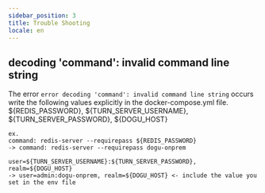 ```yaml
---
sidebar_position: 3
title: Trouble Shooting
locale: en
---
```


## decoding 'command': invalid command line string

  The error `error decoding 'command': invalid command line string` occurs  
  write the following values explicitly in the docker-compose.yml file.  
  ${REDIS_PASSWORD}, ${TURN_SERVER_USERNAME}, ${TURN_SERVER_PASSWORD}, ${DOGU_HOST}

  ```
  ex.
  command: redis-server --requirepass ${REDIS_PASSWORD}
  -> command: redis-server --requirepass dogu-onprem

  user=${TURN_SERVER_USERNAME}:${TURN_SERVER_PASSWORD}, realm=${DOGU_HOST}
  -> user=admin:dogu-onprem, realm=${DOGU_HOST} <- include the value you set in the env file
  ```
